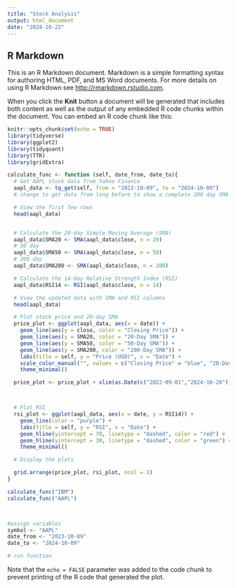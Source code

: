 ```yaml
---
title: "Stock Analysis"
output: html_document
date: "2024-10-22"
---
```


## R Markdown

This is an R Markdown document. Markdown is a simple formatting syntax for authoring HTML, PDF, and MS Word documents. For more details on using R Markdown see <http://rmarkdown.rstudio.com>.

When you click the **Knit** button a document will be generated that includes both content as well as the output of any embedded R code chunks within the document. You can embed an R code chunk like this:

```r
knitr::opts_chunk$set(echo = TRUE)
library(tidyverse)
library(ggplot2)
library(tidyquant)
library(TTR)
library(gridExtra)
```


```r

calculate_func <- function (self, date_from, date_to){
  # Get AAPL stock data from Yahoo Finance
  aapl_data <- tq_get(self, from = "2022-10-09", to = "2024-10-09")
  # change to get data from long before to show a complete 200 day SMA and getting error messages

  # View the first few rows
  head(aapl_data)


  # Calculate the 20-day Simple Moving Average (SMA)
  aapl_data$SMA20 <- SMA(aapl_data$close, n = 20)
  # 50 day
  aapl_data$SMA50 <- SMA(aapl_data$close, n = 50)
  # 200 day
  aapl_data$SMA200 <- SMA(aapl_data$close, n = 200)

  # Calculate the 14-day Relative Strength Index (RSI)
  aapl_data$RSI14 <- RSI(aapl_data$close, n = 14)

  # View the updated data with SMA and RSI columns
  head(aapl_data)

  # Plot stock price and 20-day SMA
  price_plot <- ggplot(aapl_data, aes(x = date)) +
    geom_line(aes(y = close, color = "Closing Price")) +
    geom_line(aes(y = SMA20, color = "20-Day SMA")) +
    geom_line(aes(y = SMA50, color = "50-Day SMA")) +
    geom_line(aes(y = SMA200, color = "200-Day SMA")) +
    labs(title = self, y = "Price (USD)", x = "Date") +
    scale_color_manual("", values = c("Closing Price" = "blue", "20-Day SMA" = "red", "50-Day SMA" = "green", "200-Day" = "purple")) +
    theme_minimal()

  price_plot <- price_plot + xlim(as.Date(c("2022-09-01","2024-10-20")))



  # Plot RSI
  rsi_plot <- ggplot(aapl_data, aes(x = date, y = RSI14)) +
    geom_line(color = "purple") +
    labs(title = self, y = "RSI", x = "Date") +
    geom_hline(yintercept = 70, linetype = "dashed", color = "red") +  # Overbought level
    geom_hline(yintercept = 30, linetype = "dashed", color = "green") +  # Oversold level
    theme_minimal()

  # Display the plots

  grid.arrange(price_plot, rsi_plot, ncol = 1)
}

calculate_func("IBM")
calculate_func("AAPL")



#assign variables
symbol <- "AAPL"
date_from <- "2023-10-09"
date_to <- "2024-10-09" 

# run function


```

Note that the `echo = FALSE` parameter was added to the code chunk to prevent printing of the R code that generated the plot.
